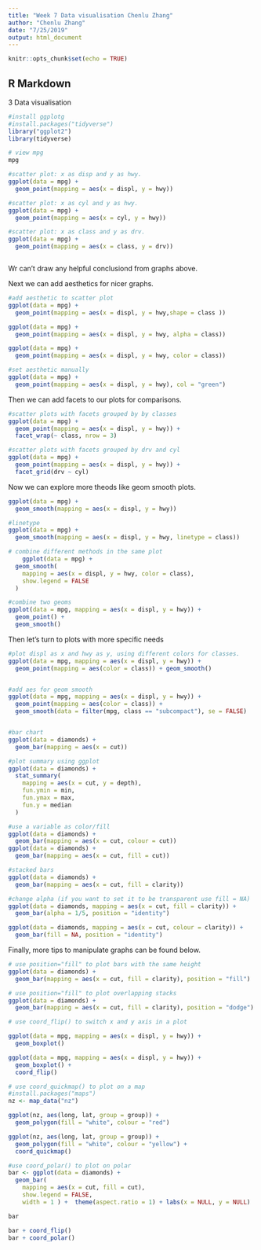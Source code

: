 ---
title: "Week 7 Data visualisation Chenlu Zhang"
author: "Chenlu Zhang"
date: "7/25/2019"
output: html_document
---

```{r setup, include=FALSE}
knitr::opts_chunk$set(echo = TRUE)
```

## R Markdown

3 Data visualisation

```{r, message=FALSE, , warning=FALSE}
#install ggplotg
#install.packages("tidyverse")
library("ggplot2")
library(tidyverse)

# view mpg
mpg

#scatter plot: x as disp and y as hwy.
ggplot(data = mpg) + 
  geom_point(mapping = aes(x = displ, y = hwy))

#scatter plot: x as cyl and y as hwy.
ggplot(data = mpg) + 
  geom_point(mapping = aes(x = cyl, y = hwy))

#scatter plot: x as class and y as drv.
ggplot(data = mpg) + 
  geom_point(mapping = aes(x = class, y = drv))



```
Wr can't draw any helpful conclusiond from graphs above.

Next we can add aesthetics for nicer graphs.

```{r message=FALSE, warning=FALSE}

#add aesthetic to scatter plot
ggplot(data = mpg) + 
  geom_point(mapping = aes(x = displ, y = hwy,shape = class ))

ggplot(data = mpg) + 
  geom_point(mapping = aes(x = displ, y = hwy, alpha = class))

ggplot(data = mpg) + 
  geom_point(mapping = aes(x = displ, y = hwy, color = class))

#set aesthetic manually
ggplot(data = mpg) + 
  geom_point(mapping = aes(x = displ, y = hwy), col = "green")

```


Then we can add facets to our plots for comparisons.


```{r, message=FALSE, , warning=FALSE}

#scatter plots with facets grouped by by classes
ggplot(data = mpg) + 
  geom_point(mapping = aes(x = displ, y = hwy)) + 
  facet_wrap(~ class, nrow = 3)

#scatter plots with facets grouped by drv and cyl
ggplot(data = mpg) + 
  geom_point(mapping = aes(x = displ, y = hwy)) + 
  facet_grid(drv ~ cyl)

```



Now we can explore more theods like geom smooth plots.

```{r, message=FALSE, , warning=FALSE}
ggplot(data = mpg) + 
  geom_smooth(mapping = aes(x = displ, y = hwy))

#linetype
ggplot(data = mpg) + 
  geom_smooth(mapping = aes(x = displ, y = hwy, linetype = class))

# combine different methods in the same plot
    ggplot(data = mpg) +
  geom_smooth(
    mapping = aes(x = displ, y = hwy, color = class),
    show.legend = FALSE
  )

#combine two geoms
ggplot(data = mpg, mapping = aes(x = displ, y = hwy)) + 
  geom_point() + 
  geom_smooth()


```


Then let's turn to plots with more specific needs


```{r, message=FALSE, , warning=FALSE}
#plot displ as x and hwy as y, using different colors for classes.
ggplot(data = mpg, mapping = aes(x = displ, y = hwy)) +
  geom_point(mapping = aes(color = class)) + geom_smooth()


#add aes for geom smooth 
ggplot(data = mpg, mapping = aes(x = displ, y = hwy)) + 
  geom_point(mapping = aes(color = class)) + 
  geom_smooth(data = filter(mpg, class == "subcompact"), se = FALSE)


#bar chart
ggplot(data = diamonds) + 
  geom_bar(mapping = aes(x = cut))

#plot summary using ggplot
ggplot(data = diamonds) + 
  stat_summary(
    mapping = aes(x = cut, y = depth),
    fun.ymin = min,
    fun.ymax = max,
    fun.y = median
  )

#use a variable as color/fill
ggplot(data = diamonds) + 
  geom_bar(mapping = aes(x = cut, colour = cut))
ggplot(data = diamonds) + 
  geom_bar(mapping = aes(x = cut, fill = cut))

#stacked bars
ggplot(data = diamonds) + 
  geom_bar(mapping = aes(x = cut, fill = clarity))

#change alpha (if you want to set it to be transparent use fill = NA)
ggplot(data = diamonds, mapping = aes(x = cut, fill = clarity)) + 
  geom_bar(alpha = 1/5, position = "identity")

ggplot(data = diamonds, mapping = aes(x = cut, colour = clarity)) + 
  geom_bar(fill = NA, position = "identity")


```


Finally, more tips to manipulate graphs can be found below.

```{r, message=FALSE, , warning=FALSE}
# use position="fill" to plot bars with the same height
ggplot(data = diamonds) + 
  geom_bar(mapping = aes(x = cut, fill = clarity), position = "fill")

# use position="fill" to plot overlapping stacks
ggplot(data = diamonds) + 
  geom_bar(mapping = aes(x = cut, fill = clarity), position = "dodge")

# use coord_flip() to switch x and y axis in a plot

ggplot(data = mpg, mapping = aes(x = displ, y = hwy)) + 
  geom_boxplot()

ggplot(data = mpg, mapping = aes(x = displ, y = hwy)) + 
  geom_boxplot() +
  coord_flip()

# use coord_quickmap() to plot on a map
#install.packages("maps")
nz <- map_data("nz")

ggplot(nz, aes(long, lat, group = group)) +
  geom_polygon(fill = "white", colour = "red")

ggplot(nz, aes(long, lat, group = group)) +
  geom_polygon(fill = "white", colour = "yellow") +
  coord_quickmap()

#use coord_polar() to plot on polar
bar <- ggplot(data = diamonds) + 
  geom_bar(
    mapping = aes(x = cut, fill = cut), 
    show.legend = FALSE,
    width = 1 ) +  theme(aspect.ratio = 1) + labs(x = NULL, y = NULL)

bar
```



```{r, message=FALSE, , warning=FALSE}
bar + coord_flip()
bar + coord_polar()
```


